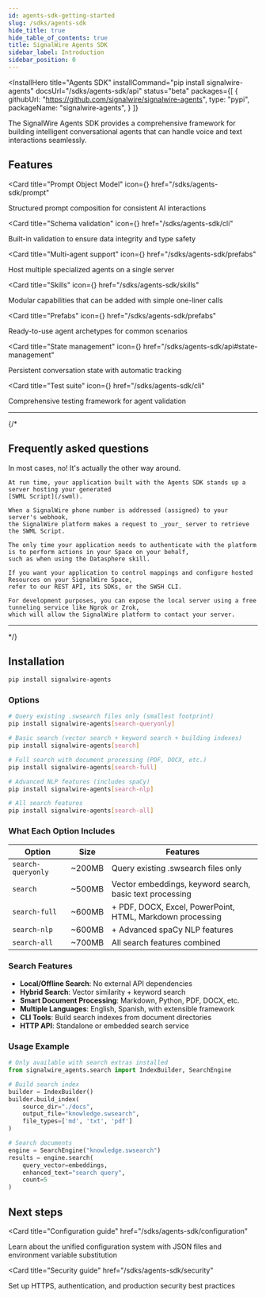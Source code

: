 ```yaml
---
id: agents-sdk-getting-started
slug: /sdks/agents-sdk
hide_title: true
hide_table_of_contents: true
title: SignalWire Agents SDK
sidebar_label: Introduction
sidebar_position: 0
---
```



<InstallHero
  title="Agents SDK"
  installCommand="pip install signalwire-agents"
  docsUrl="/sdks/agents-sdk/api"
  status="beta"
  packages={[
    {
      githubUrl: "https://github.com/signalwire/signalwire-agents",
      type: "pypi",
      packageName: "signalwire-agents",
    }
  ]}
>
</InstallHero>

The SignalWire Agents SDK provides a comprehensive framework for building intelligent conversational agents that can handle voice and text interactions seamlessly.

## Features

<CardGroup cols={3}>

<Card 
    title="Prompt Object Model"
    icon={<MdCode />}
    href="/sdks/agents-sdk/prompt"
>
Structured prompt composition for consistent AI interactions
</Card>

<Card 
    title="Schema validation"
    icon={<MdBugReport />}
    href="/sdks/agents-sdk/cli"
>
Built-in validation to ensure data integrity and type safety
</Card>

<Card 
    title="Multi-agent support"
    icon={<MdGroup />}
    href="/sdks/agents-sdk/prefabs"
>
Host multiple specialized agents on a single server
</Card>

<Card 
    title="Skills"
    icon={<MdExtension />}
    href="/sdks/agents-sdk/skills"
>
Modular capabilities that can be added with simple one-liner calls
</Card>

<Card 
    title="Prefabs"
    icon={<MdArchitecture />}
    href="/sdks/agents-sdk/prefabs"
>
Ready-to-use agent archetypes for common scenarios
</Card>

<Card 
    title="State management"
    icon={<MdStorage />}
    href="/sdks/agents-sdk/api#state-management"
>
Persistent conversation state with automatic tracking
</Card>

<Card 
    title="Test suite"
    icon={<MdBugReport />}
    href="/sdks/agents-sdk/cli"
>
Comprehensive testing framework for agent validation
</Card>

</CardGroup>

---

{/*
## Frequently asked questions

<AccordionGroup>

<Accordion title="Does my application need to authenticate with the SignalWire platform?">
    In most cases, no! It's actually the other way around.

    At run time, your application built with the Agents SDK stands up a server hosting your generated
    [SWML Script](/swml).
    
    When a SignalWire phone number is addressed (assigned) to your server's webhook, 
    the SignalWire platform makes a request to _your_ server to retrieve the SWML Script.

    The only time your application needs to authenticate with the platform is to perform actions in your Space on your behalf,
    such as when using the Datasphere skill.

    If you want your application to control mappings and configure hosted Resources on your SignalWire Space,
    refer to our REST API, its SDKs, or the SWSH CLI.
</Accordion>
<Accordion title="What prerequisites do I need to start building?">

    For development purposes, you can expose the local server using a free tunneling service like Ngrok or Zrok,
    which will allow the SignalWire platform to contact your server.

</Accordion>

</AccordionGroup>

---

*/}

## Installation

```bash
pip install signalwire-agents
```

<Accordion title="Install with optional local search system" description="The SDK includes optional local search capabilities that can be installed separately to avoid adding large dependencies to the base installation.">

### Options

```bash
# Query existing .swsearch files only (smallest footprint)
pip install signalwire-agents[search-queryonly]

# Basic search (vector search + keyword search + building indexes)
pip install signalwire-agents[search]

# Full search with document processing (PDF, DOCX, etc.)
pip install signalwire-agents[search-full]

# Advanced NLP features (includes spaCy)
pip install signalwire-agents[search-nlp]

# All search features
pip install signalwire-agents[search-all]
```

### What Each Option Includes

| Option | Size | Features |
|--------|------|----------|
| `search-queryonly` | ~200MB | Query existing .swsearch files only |
| `search` | ~500MB | Vector embeddings, keyword search, basic text processing |
| `search-full` | ~600MB | + PDF, DOCX, Excel, PowerPoint, HTML, Markdown processing |
| `search-nlp` | ~600MB | + Advanced spaCy NLP features |
| `search-all` | ~700MB | All search features combined |

### Search Features

- **Local/Offline Search**: No external API dependencies
- **Hybrid Search**: Vector similarity + keyword search
- **Smart Document Processing**: Markdown, Python, PDF, DOCX, etc.
- **Multiple Languages**: English, Spanish, with extensible framework
- **CLI Tools**: Build search indexes from document directories
- **HTTP API**: Standalone or embedded search service

### Usage Example

```python
# Only available with search extras installed
from signalwire_agents.search import IndexBuilder, SearchEngine

# Build search index
builder = IndexBuilder()
builder.build_index(
    source_dir="./docs",
    output_file="knowledge.swsearch",
    file_types=['md', 'txt', 'pdf']
)

# Search documents
engine = SearchEngine("knowledge.swsearch")
results = engine.search(
    query_vector=embeddings,
    enhanced_text="search query",
    count=5
)
```

</Accordion>

## Next steps

<CardGroup cols={2}>

<Card 
    title="Configuration guide"
    href="/sdks/agents-sdk/configuration"
>
Learn about the unified configuration system with JSON files and environment variable substitution
</Card>

<Card 
    title="Security guide"
    href="/sdks/agents-sdk/security"
>
Set up HTTPS, authentication, and production security best practices
</Card>

</CardGroup>

<style>{`.theme-doc-breadcrumbs{display:none};`}</style>
<style>{`.theme-doc-footer-edit-meta-row{display:none}`}</style>